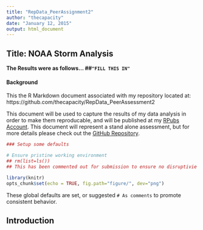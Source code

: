 ```yaml
---
title: "RepData_PeerAssignment2"
author: "thecapacity"
date: "January 12, 2015"
output: html_document
---
```


## Title: NOAA Storm Analysis

**The Results were as follows... ##```"FILL THIS IN"```**

#### Background

This the R Markdown document associated with my repository located at: https://github.com/thecapacity/RepData_PeerAssessment2

This document will be used to capture the results of my data analysis in order to make them reproducable, and will be published at my [RPubs Account](http://rpubs.com/thecapacity/). This document will represent a stand alone assessment, but for more details please check out the [GitHub Repository](http://rpubs.com/thecapacity/).

```r
### Setup some defaults

# Ensure pristine working environment
## rm(list=ls())
## This has been commented out for submission to ensure no disruptivie side-effets for others

library(knitr)
opts_chunk$set(echo = TRUE, fig.path="figure/", dev="png")
```

These global defaults are set, or suggested ```# As comments``` to promote consistent behavior.

## Introduction